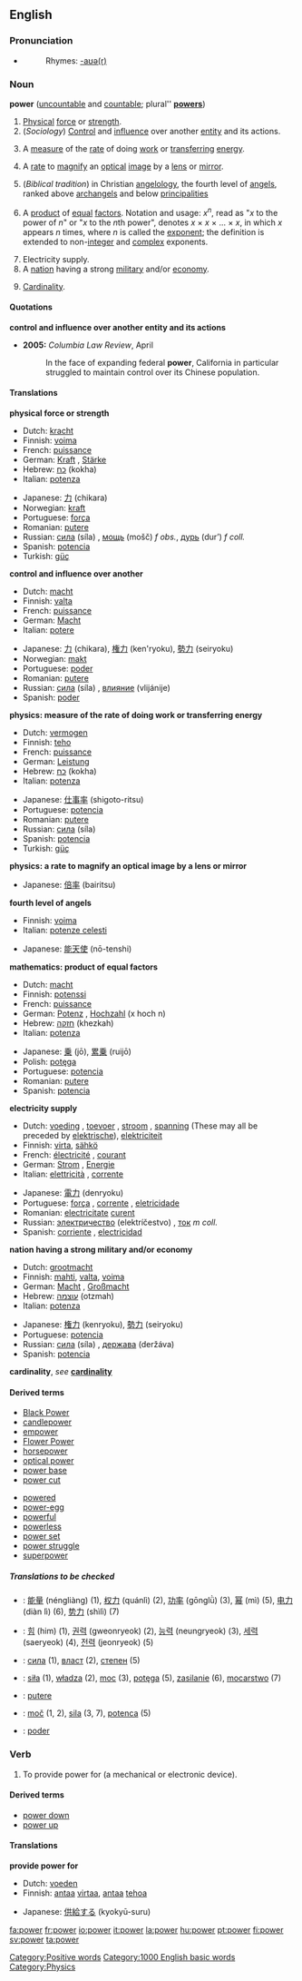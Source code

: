 {{wikipedia}}
==English==

{{rank|large|within|room|263|power|mother|often|themselves}}

===Pronunciation===
*{{audio|en-us-power.ogg|Audio (US)}}
*:Rhymes: [[Rhymes:English:-aʊə(r)|-aʊə(r)]]

===Noun===
'''power''' ([[uncountable]] and [[countable]]; plural'' '''[[powers]]''')

# [[Physical]] [[force]] or [[strength]].
# (''Sociology'') [[Control]] and [[influence]] over another [[entity]] and its actions.
# {{physics}} A [[measure]] of the [[rate]] of doing [[work]] or [[transfer]]ring [[energy]].
# {{physics}} A [[rate]] to [[magnify]] an [[optical]] [[image]] by a [[lens]] or [[mirror]].
# (''Biblical tradition'') in Christian [[angelology]], the fourth level of [[angel]]s, ranked above [[archangel]]s and below [[principality|principalities]]
# {{mathematics}} A [[product]] of [[equal]] [[factor]]s. Notation and usage: ''x''<sup>''n''</sup>, read as "''x'' to the power of ''n''" or "''x'' to the ''n''th power", denotes ''x'' &times; ''x'' &times; ... &times; ''x'', in which ''x'' appears ''n'' times, where ''n'' is called the [[exponent]]; the definition is extended to non-[[integer]] and [[complex]] exponents.
# Electricity supply.
# A [[nation]] having a strong [[military]] and/or [[economy]].
# {{settheory}} [[Cardinality]].

====Quotations====
'''control and influence over another entity and its actions'''
*'''2005:''' ''Columbia Law Review'', April
*:In the face of expanding federal '''power''', California in particular struggled to maintain control over its Chinese population.

====Translations====
'''physical force or strength'''
{{top}}
*Dutch: [[kracht]] {{f}}
*Finnish: [[voima]]
*French: [[puissance]] {{f}}
*German: [[Kraft]] {{f}}, [[Stärke]] {{f}}
*Hebrew: [[כח]] (kokha) {{m}}
*Italian: [[potenza]] {{f}}
{{mid}}
*Japanese: [[力]] (chikara)
*Norwegian: [[kraft]]
*Portuguese: [[força]] {{f}}
*Romanian: [[putere]] {{f}}
*Russian: [[сила]] (síla) {{f}}, [[мощь]] (mošč) ''f obs.'', [[дурь]] (dur’) ''f coll.''
*Spanish: [[potencia]] {{f}}
*Turkish: [[güç]]
{{bottom}}

'''control and influence over another'''
{{top}}
*Dutch: [[macht]] {{f}}
*Finnish: [[valta]]
*French: [[puissance]] {{f}}
*German: [[Macht]] {{f}}
*Italian: [[potere]] {{m}}
{{mid}}
*Japanese: [[力]] (chikara), [[権力]] (ken'ryoku), [[勢力]] (seiryoku)
*Norwegian: [[makt]]
*Portuguese: [[poder]] {{f}}
*Romanian: [[putere]] {{f}}
*Russian: [[сила]] (síla) {{f}}, [[влияние]] (vlijánije) {{n}}
*Spanish: [[poder]] {{f}}
{{bottom}}

'''physics: measure of the rate of doing work or transferring energy'''
{{top}}
*Dutch: [[vermogen]]
*Finnish: [[teho]]
*French: [[puissance]] {{f}}
*German: [[Leistung]] {{f}}
*Hebrew: [[כח]] (kokha) {{m}}
*Italian: [[potenza]] {{f}}
{{mid}}
*Japanese: [[仕事率]] (shigoto-ritsu)
*Portuguese: [[potencia]] {{f}}
*Romanian: [[putere]] {{f}}
*Russian: [[сила]] (síla) {{f}}
*Spanish: [[potencia]] {{f}}
*Turkish: [[güç]]
{{bottom}}

'''physics: a rate to magnify an optical image by a lens or mirror'''
{{top}}
*Japanese: [[倍率]] (bairitsu)
{{mid}}
{{bottom}}

'''fourth level of angels'''
{{top}}
*Finnish: [[voima]]
*Italian: [[potenze celesti]] {{f}} {{p}}
{{mid}}
*Japanese: [[能天使]] (nō-tenshi)
{{bottom}}

'''mathematics: product of equal factors'''
{{top}}
*Dutch: [[macht]] {{f}}
*Finnish: [[potenssi]]
*French: [[puissance]] {{f}}
*German: [[Potenz]] {{f}}, [[Hochzahl]] {{f}} (x hoch n)
*Hebrew: [[חזקה]] (khezkah) {{f}}
*Italian: [[potenza]] {{f}}
{{mid}}
*Japanese: [[乗]] (jō), [[累乗]] (ruijō)
*Polish: [[potęga]] {{f}}
*Portuguese: [[potencia]] {{f}}
*Romanian: [[putere]] {{f}}
*Spanish: [[potencia]] {{f}}
{{bottom}}

'''electricity supply'''
{{top}}
*Dutch: [[voeding]] {{m}}, [[toevoer]] {{m}}, [[stroom]] {{m}}, [[spanning]] {{f}} (These may all be preceded by [[elektrische]]), [[elektriciteit]] {{f}}
*Finnish: [[virta]], [[sähkö]]
*French: [[électricité]] {{f}}, [[courant]] {{m}}
*German: [[Strom]] {{m}}, [[Energie]] {{f}}
*Italian: [[elettricità]] {{f}}, [[corrente]] {{f}}
{{mid}}
*Japanese: [[電力]] (denryoku)
*Portuguese: [[força]] {{f}}, [[corrente]] {{f}}, [[eletricidade]] {{f}}
*Romanian: [[electricitate]] {{f}} [[curent]] {{m}}
*Russian: [[электричество]] (elektríčestvo) {{f}}, [[ток]] ''m coll.''
*Spanish: [[corriente]] {{f}}, [[electricidad]] {{f}}
{{bottom}}

'''nation having a strong military and/or economy'''
{{top}}
*Dutch: [[grootmacht]]
*Finnish: [[mahti]], [[valta]], [[voima]]
*German: [[Macht]] {{f}}, [[Großmacht]] {{f}}
*Hebrew: [[עוצמה]] (otzmah) {{f}}
*Italian: [[potenza]] {{f}}
{{mid}}
*Japanese: [[権力]] (kenryoku), [[勢力]] (seiryoku)
*Portuguese: [[potencia]] {{f}}
*Russian: [[сила]] (síla) {{f}}, [[держава]] (deržáva) {{f}}
*Spanish: [[potencia]] {{f}}
{{bottom}}

'''cardinality''',
''see'' '''[[cardinality]]'''

====Derived terms====
{{top2}}
*[[Black Power]]
*[[candlepower]]
*[[empower]]
*[[Flower Power]]
*[[horsepower]]
*[[optical power]]
*[[power base]]
*[[power cut]]
{{mid2}}
*[[powered]]
*[[power-egg]]
*[[powerful]]
*[[powerless]]
*[[power set]]
*[[power struggle]]
*[[superpower]]
{{bottom}}

=====Translations to be checked=====
<!--Remove this section once all of the translations below have been moved into the tables above.-->
{{checktrans}}

*{{ttbc|Chinese}}: [[能量]] (néngliàng) (1), [[权力]] (quánlì) (2), [[功率]] (gōnglǜ) (3), [[幂]] (mì) (5), [[电力]] (diàn lì) (6), [[势力]] (shìlì) (7)
*{{ttbc|Korean}}: [[힘]] (him) (1), [[권력]] (gweonryeok) (2), [[능력]] (neungryeok) (3), [[세력]] (saeryeok) (4), [[전력]] (jeonryeok) (5)
*{{ttbc|Bulgarian}}: [[сила]] {{f}} (1), [[власт]] {{f}} (2), [[степен]] {{f}} (5)
*{{ttbc|Polish}}: [[siła]] {{f}} (1), [[władza]] {{f}} (2), [[moc]] {{f}} (3), [[potęga]] {{f}} (5), [[zasilanie]] {{n}} (6), [[mocarstwo]] {{n}} (7)
*{{ttbc|Romanian}}: [[putere]] {{f}}
*{{ttbc|Slovene}}: [[moč]] {{f}} (1, 2), [[sila]] {{f}} (3, 7), [[potenca]] {{f}} (5)
*{{ttbc|Spanish}}: [[poder]]

===Verb===
{{en-verb}}

# {{transitive}} To provide power for (a mechanical or electronic device).

====Derived terms====
*[[power down]]
*[[power up]]

====Translations====
'''provide power for'''
{{top}}
*Dutch: [[voeden]]
*Finnish: [[antaa]] [[virta]]a, [[antaa]] [[teho]]a
{{mid}}
*Japanese: [[供給]]する (kyokyū-suru)
{{bottom}}

[[Category:Positive words]]
[[Category:1000 English basic words]]
[[Category:Physics]]

[[fa:power]]
[[fr:power]]
[[io:power]]
[[it:power]]
[[la:power]]
[[hu:power]]
[[pt:power]]
[[fi:power]]
[[sv:power]]
[[ta:power]]